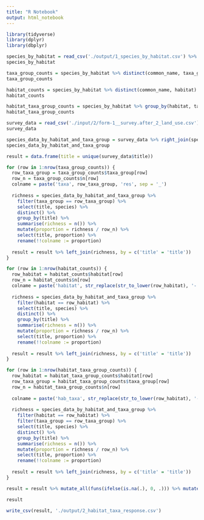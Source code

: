 ```yaml
---
title: "R Notebook"
output: html_notebook
---
```

```r
library(tidyverse)
library(dplyr)
library(dbplyr)
```

```r
species_by_habitat = read_csv('./output/1_species_by_habitat.csv') %>% rename(taxa_group = group)
species_by_habitat
```
```r
taxa_group_counts = species_by_habitat %>% distinct(common_name, taxa_group) %>% group_by(taxa_group) %>% summarise(n = n())
taxa_group_counts
```

```r
habitat_counts = species_by_habitat %>% distinct(common_name, habitat) %>% group_by(habitat) %>% summarise(n = n())
habitat_counts
```

```r
habitat_taxa_group_counts = species_by_habitat %>% group_by(habitat, taxa_group) %>% summarise(n = n())
habitat_taxa_group_counts
```

```r
survey_data = read_csv('./input/2/form-1__survey.after_2_land_use.csv') %>% select(title, Birds_Songbirds, Birds_Warblers, Birds_Finches, Birds_Tits, Birds_Crows, Birds_Pigeons, Birds_Aerial, Birds_Other, Insects_Butterflies, Insects_Bumblebees, Insects_Hoverflies, Insects_Other, Plants_Trees, Plants_Midstory, Plants_Ferns, Plants_Orchids, Plants_Fungi, Plants_Micro, Plants_Grasses, Plants_Other) %>% unite(concat, -c("title"), sep = ",", remove=T) %>% separate_rows(concat, convert = TRUE, sep = ",") %>% filter(!is.na(concat)) %>% rename(species=concat)
survey_data
```

```r
species_data_by_habitat_and_taxa_group = survey_data %>% right_join(species_by_habitat, by = c('species' = 'common_name')) %>% select(title, species, habitat, taxa_group)
species_data_by_habitat_and_taxa_group
```

```r
result = data.frame(title = unique(survey_data$title))

for (row in 1:nrow(taxa_group_counts)) {
  row_taxa_group = taxa_group_counts$taxa_group[row]
  row_n = taxa_group_counts$n[row]
  colname = paste('taxa', row_taxa_group, 'res', sep = '_')
  
  richness = species_data_by_habitat_and_taxa_group %>% 
    filter(taxa_group == row_taxa_group) %>% 
    select(title, species) %>% 
    distinct() %>%
    group_by(title) %>% 
    summarise(richness = n()) %>%
    mutate(proportion = richness / row_n) %>%
    select(title, proportion) %>%
    rename(!!colname := proportion)
  
  result = result %>% left_join(richness, by = c('title' = 'title'))
}

for (row in 1:nrow(habitat_counts)) {
  row_habitat = habitat_counts$habitat[row]
  row_n = habitat_counts$n[row]
  colname = paste('habitat', str_replace(str_to_lower(row_habitat), '-', '_'), 'res', sep = '_')
  
  richness = species_data_by_habitat_and_taxa_group %>% 
    filter(habitat == row_habitat) %>% 
    select(title, species) %>% 
    distinct() %>%
    group_by(title) %>% 
    summarise(richness = n()) %>%
    mutate(proportion = richness / row_n) %>%
    select(title, proportion) %>%
    rename(!!colname := proportion)
  
  result = result %>% left_join(richness, by = c('title' = 'title'))
}

for (row in 1:nrow(habitat_taxa_group_counts)) {
  row_habitat = habitat_taxa_group_counts$habitat[row]
  row_taxa_group = habitat_taxa_group_counts$taxa_group[row]
  row_n = habitat_taxa_group_counts$n[row]
  
  colname = paste('hab_taxa', str_replace(str_to_lower(row_habitat), '-', '_'), row_taxa_group, 'res', sep = '_')
  
  richness = species_data_by_habitat_and_taxa_group %>% 
    filter(habitat == row_habitat) %>% 
    filter(taxa_group == row_taxa_group) %>% 
    select(title, species) %>% 
    distinct() %>%
    group_by(title) %>% 
    summarise(richness = n()) %>%
    mutate(proportion = richness / row_n) %>%
    select(title, proportion) %>%
    rename(!!colname := proportion)
  
  result = result %>% left_join(richness, by = c('title' = 'title'))
}

result = result %>% mutate_all(funs(ifelse(is.na(.), 0, .))) %>% mutate_if(is.numeric, round, 3)

result
```
```r
write_csv(result, './output/2_habitat_taxa_response.csv')
```